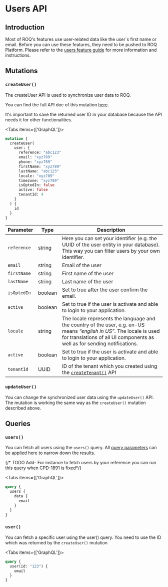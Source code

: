 
# Users API

## Introduction

Most of ROQ's features use user-related data like the user`s first name or email. Before you can use these
features, they need to be pushed to ROQ Platform. Please refer to
the [users feature guide](/feature-guides/users) for more information and instructions.

## Mutations

### `createUser()`

The createUser API is used to synchronize user data to ROQ.

You can find the full API doc of this mutation [here](https://snapshotp.roq-platform.com/docs/#mutation-createUser).

<Callout emoji="💡">
    It's important to save the returned user ID in your database because the API needs it for other functionalities.  
</Callout>

<Tabs items={['GraphQL']}><Tab>

```graphql
mutation {
  createUser(
    user: {
      reference: "abc123"
      email: "xyz789"
      phone: "xyz789"
      firstName: "xyz789"
      lastName: "abc123"
      locale: "xyz789"
      timezone: "xyz789"
      isOptedIn: false
      active: false
      tenantId: 4
    }
  ) {
    id
  }
}

```

</Tab></Tabs>

| Parameter   | Type    | Description                                                                                                                                                                                        |
|-------------|---------|----------------------------------------------------------------------------------------------------------------------------------------------------------------------------------------------------|
| `reference` | string  | Here you can set your identifier (e.g. the UUID of the user entity in your database). This way you can filter users by your own identifier.                                                        |
| `email`     | string  | Email of the user                                                                                                                                                                                  |
| `firstName` | string  | First name of the user                                                                                                                                                                             |
| `lastName`  | string  | Last name of the user                                                                                                                                                                              |
| `isOptedIn` | boolean | Set to true after the user confirm the email.                                                                                                                                                      |
| `active`    | boolean | Set to true if the user is activate and able to login to your application.                                                                                                                         |
| `locale`    | string  | The locale represents the language and the country of the user, e.g. en-US means _“english in US”_. The locale is used for translations of all UI components as well as for sending notifications. |
| `active`    | boolean | Set to true if the user is activate and able to login to your application.                                                                                                                         |
| `tenantId`  | UUID    | ID of the tenant which you created using the [`createTenant()`](/api-doc/tenants-api#createtenant) API                                                                                             |

### `updateUser()`

You can change the synchronized user data using the `updateUser()` API. The mutation is working the same way as the
`createUser()` mutation described above.

## Queries

### `users()`

You can fetch all users using the `users()` query. All [query parameters](/api-doc/graphql-basics-api) can be applied
here to narrow down the results.

{/* TODO Add-  For instance to fetch users by your reference you can run this query when CPD-1891 is fixed*/}

<Tabs items={['GraphQL']}><Tab>

```graphql
query {
  users {
    data {
      email
    }
  }
}

```

</Tab></Tabs>

### `user()`

You can fetch a specific user using the user() query. You need to use the ID which was returned by the `createUser()`
mutation

<Tabs items={['GraphQL']}><Tab>

```graphql
query {
  user(id: "123") {
    email
  }
}
```

</Tab></Tabs>